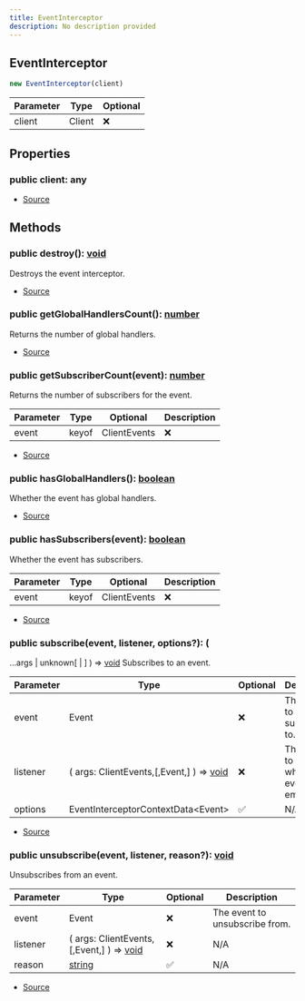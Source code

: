 ```yaml
---
title: EventInterceptor
description: No description provided
---
```



## EventInterceptor


```typescript
new EventInterceptor(client)
```
| Parameter | Type | Optional |
| ----------- | ----------- | ----------- |
| client | Client | ❌ |


## Properties
### public client: any
- [Source](https://github.com/underctrl-io/commandkit/blob/83ef44f10b86e30835e8636786e5222cac412af9/packages/commandkit/src/components/common/EventInterceptor.ts#L46)

## Methods
### public destroy(): [void](https://developer.mozilla.org/en-US/docs/Web/JavaScript/Reference/Global_Objects/undefined)
Destroys the event interceptor.



- [Source](https://github.com/underctrl-io/commandkit/blob/83ef44f10b86e30835e8636786e5222cac412af9/packages/commandkit/src/components/common/EventInterceptor.ts#L77)
### public getGlobalHandlersCount(): [number](https://developer.mozilla.org/en-US/docs/Web/JavaScript/Reference/Global_Objects/Number)
Returns the number of global handlers.



- [Source](https://github.com/underctrl-io/commandkit/blob/83ef44f10b86e30835e8636786e5222cac412af9/packages/commandkit/src/components/common/EventInterceptor.ts#L120)
### public getSubscriberCount(event): [number](https://developer.mozilla.org/en-US/docs/Web/JavaScript/Reference/Global_Objects/Number)
Returns the number of subscribers for the event.



| Parameter | Type | Optional | Description |
| ----------- | ----------- | ----------- | ----------- |
| event | keyof | ClientEvents | ❌ | The event to check. |


- [Source](https://github.com/underctrl-io/commandkit/blob/83ef44f10b86e30835e8636786e5222cac412af9/packages/commandkit/src/components/common/EventInterceptor.ts#L105)
### public hasGlobalHandlers(): [boolean](https://developer.mozilla.org/en-US/docs/Web/JavaScript/Reference/Global_Objects/Boolean)
Whether the event has global handlers.



- [Source](https://github.com/underctrl-io/commandkit/blob/83ef44f10b86e30835e8636786e5222cac412af9/packages/commandkit/src/components/common/EventInterceptor.ts#L113)
### public hasSubscribers(event): [boolean](https://developer.mozilla.org/en-US/docs/Web/JavaScript/Reference/Global_Objects/Boolean)
Whether the event has subscribers.



| Parameter | Type | Optional | Description |
| ----------- | ----------- | ----------- | ----------- |
| event | keyof | ClientEvents | ❌ | The event to check. |


- [Source](https://github.com/underctrl-io/commandkit/blob/83ef44f10b86e30835e8636786e5222cac412af9/packages/commandkit/src/components/common/EventInterceptor.ts#L97)
### public subscribe(event, listener, options?): (
  ...args | unknown\[ | ]
) => [void](https://developer.mozilla.org/en-US/docs/Web/JavaScript/Reference/Global_Objects/undefined)
Subscribes to an event.



| Parameter | Type | Optional | Description |
| ----------- | ----------- | ----------- | ----------- |
| event | Event | ❌ | The event to subscribe to. |
| listener | (   args: ClientEvents,\[,Event,] ) => [void](https://developer.mozilla.org/en-US/docs/Web/JavaScript/Reference/Global_Objects/undefined) | ❌ | The listener to call when the event is emitted. |
| options | EventInterceptorContextData\<Event> | ✅ | N/A |


- [Source](https://github.com/underctrl-io/commandkit/blob/83ef44f10b86e30835e8636786e5222cac412af9/packages/commandkit/src/components/common/EventInterceptor.ts#L130)
### public unsubscribe(event, listener, reason?): [void](https://developer.mozilla.org/en-US/docs/Web/JavaScript/Reference/Global_Objects/undefined)
Unsubscribes from an event.



| Parameter | Type | Optional | Description |
| ----------- | ----------- | ----------- | ----------- |
| event | Event | ❌ | The event to unsubscribe from. |
| listener | (   args: ClientEvents,\[,Event,] ) => [void](https://developer.mozilla.org/en-US/docs/Web/JavaScript/Reference/Global_Objects/undefined) | ❌ | N/A |
| reason | [string](https://developer.mozilla.org/en-US/docs/Web/JavaScript/Reference/Global_Objects/String) | ✅ | N/A |


- [Source](https://github.com/underctrl-io/commandkit/blob/83ef44f10b86e30835e8636786e5222cac412af9/packages/commandkit/src/components/common/EventInterceptor.ts#L159)
